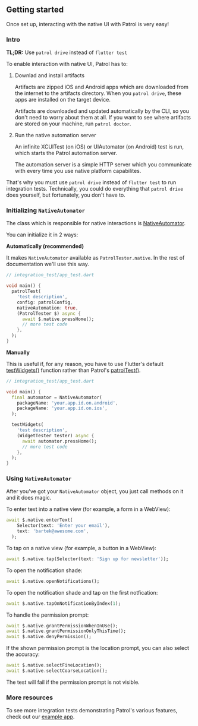 ## Getting started

Once set up, interacting with the native UI with Patrol is very easy!

### Intro

**TL;DR:** Use `patrol drive` instead of `flutter test`

To enable interaction with native UI, Patrol has to:

1. Downlad and install artifacts

   Artifacts are zipped iOS and Android apps which are downloaded from the
   internet to the artifacts directory. When you `patrol drive`, these apps are
   installed on the target device.

   Artifacts are downloaded and updated automatically by the CLI, so you don't
   need to worry about them at all. If you want to see where artifacts are
   stored on your machine, run `patrol doctor`.

1. Run the native automation server

   An infinite XCUITest (on iOS) or UIAutomator (on Android) test is run, which
   starts the Patrol automation server.

   The automation server is a simple HTTP server which you communicate with
   every time you use native platform capabilites.

That's why you must use `patrol drive` instead of `flutter test` to run
integration tests. Technically, you could do everything that `patrol drive` does
yourself, but fortunately, you don't have to.

### Initializing `NativeAutomator`

The class which is responsible for native interactions is [NativeAutomator].

You can initialize it in 2 ways:

**Automatically (recommended)**

It makes `NativeAutomator` available as `PatrolTester.native`. In the rest of
documentation we'll use this way.

```dart
// integration_test/app_test.dart

void main() {
  patrolTest(
    'test description',
    config: patrolConfig,
    nativeAutomation: true,
    (PatrolTester $) async {
      await $.native.pressHome();
      // more test code
    },
  );
}
```

**Manually**

This is useful if, for any reason, you have to use Flutter's default
[testWidgets()][test_widgets] function rather than Patrol's
[patrolTest()][patrol_test].

```dart
// integration_test/app_test.dart

void main() {
  final automator = NativeAutomator(
    packageName: 'your.app.id.on.android',
    packageName: 'your.app.id.on.ios',
  );

  testWidgets(
    'test description',
    (WidgetTester tester) async {
      await automator.pressHome();
      // more test code
    },
  );
}
```

### Using `NativeAutomator`

After you've got your `NativeAutomator` object, you just call methods on it and
it does magic.

To enter text into a native view (for example, a form in a WebView):

```dart
await $.native.enterText(
    Selector(text: 'Enter your email'),
    text: 'bartek@awesome.com',
  );
```

To tap on a native view (for example, a button in a WebView):

```dart
await $.native.tap(Selector(text: 'Sign up for newsletter'));
```

To open the notification shade:

```dart
await $.native.openNotifications();
```

To open the notification shade and tap on the first notfication:

```dart
await $.native.tapOnNotificationByIndex(1);
```

To handle the permission prompt:

```dart
await $.native.grantPermissionWhenInUse();
await $.native.grantPermissionOnlyThisTime();
await $.native.denyPermission();
```

If the shown permission prompt is the location prompt, you can also select the
accuracy:

```dart
await $.native.selectFineLocation();
await $.native.selectCoarseLocation();
```

The test will fail if the permission prompt is not visible.

### More resources

To see more integration tests demonstrating Patrol's various features, check out
our [example app][example_app_tests].

[nativeautomator]: https://pub.dev/documentation/patrol/latest/patrol/NativeAutomator-class.html
[test_widgets]: https://api.flutter.dev/flutter/flutter_test/testWidgets.html
[patrol_test]: https://pub.dev/documentation/patrol/latest/patrol/patrolTest.html
[example_app_tests]: https://github.com/leancodepl/patrol/tree/master/packages/patrol/example
